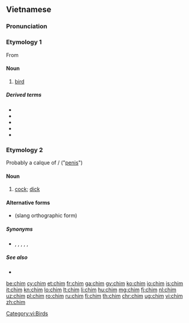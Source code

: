 {{also|chím|chìm}}
==Vietnamese==
===Pronunciation===
{{vi-pron}}

===Etymology 1===
From {{etyl|mkh-pro|vi}} {{m|mkh-pro|*ciim}}
====Noun====
{{vi-noun|cls=con|𪀄}}

#{{lb|vi|zoology}} [[bird]]

=====Derived terms=====
* {{l|vi|chim công|gloss=peacock}}
* {{l|vi|chim cút|gloss=quail}}
* {{l|vi|chim điên|gloss=booby}}
* {{l|vi|chim ruồi|gloss=hummingbird}}
* {{l|vi|chim sẻ|gloss=sparrow}}
[[Category:vi:Birds]]

===Etymology 2===
Probably a calque of {{etyl|zh|vi}} {{term|鳥|lang=zh}}/{{term|屌|lang=zh}} ("[[penis]]")
====Noun====
{{vi-noun|cls=con}}

# {{context|slang|anatomy|lang=vi}} [[cock]]; [[dick]]

====Alternative forms====
*{{l|vi|trym}} (slang orthographic form)

=====Synonyms=====
*{{l|vi|dái}}, {{l|vi|cu}}, {{l|vi|cặc}}, {{l|vi|buồi}}, {{l|vi|đèn dầu}}, {{l|vi|cậu nhỏ}}

=====See also=====
* {{l|vi|bướm}}

[[be:chim]]
[[cy:chim]]
[[et:chim]]
[[fr:chim]]
[[ga:chim]]
[[gv:chim]]
[[ko:chim]]
[[io:chim]]
[[is:chim]]
[[it:chim]]
[[kn:chim]]
[[lo:chim]]
[[lt:chim]]
[[li:chim]]
[[hu:chim]]
[[mg:chim]]
[[fj:chim]]
[[nl:chim]]
[[uz:chim]]
[[pl:chim]]
[[ro:chim]]
[[ru:chim]]
[[fi:chim]]
[[th:chim]]
[[chr:chim]]
[[ug:chim]]
[[vi:chim]]
[[zh:chim]]